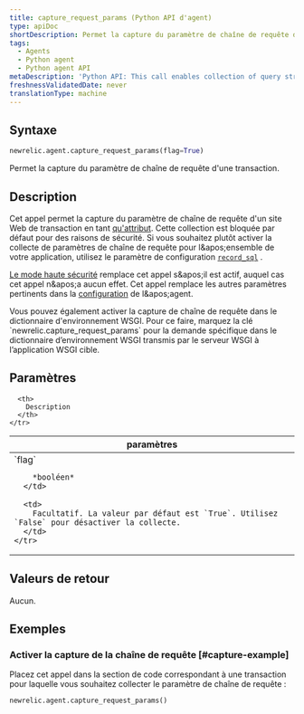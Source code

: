 ```yaml
---
title: capture_request_params (Python API d'agent)
type: apiDoc
shortDescription: Permet la capture du paramètre de chaîne de requête d'une transaction.
tags:
  - Agents
  - Python agent
  - Python agent API
metaDescription: 'Python API: This call enables collection of query string parameters.'
freshnessValidatedDate: never
translationType: machine
---
```


## Syntaxe

```py
newrelic.agent.capture_request_params(flag=True)
```

Permet la capture du paramètre de chaîne de requête d&apos;une transaction.

## Description

Cet appel permet la capture du paramètre de chaîne de requête d&apos;un site Web de transaction en tant [qu&apos;attribut](/docs/accounts-partnerships/education/getting-started-new-relic/glossary#attribute). Cette collection est bloquée par défaut pour des raisons de sécurité. Si vous souhaitez plutôt activer la collecte de paramètres de chaîne de requête pour l&amp;apos;ensemble de votre application, utilisez le paramètre de configuration [`record_sql`](/docs/agents/python-agent/installation-configuration/python-agent-configuration#txn-tracer-sql) .

[Le mode haute sécurité](/docs/accounts-partnerships/accounts/security/high-security) remplace cet appel s&amp;apos;il est actif, auquel cas cet appel n&amp;apos;a aucun effet. Cet appel remplace les autres paramètres pertinents dans la [configuration](/docs/agents/python-agent/installation-configuration/python-agent-configuration) de l&amp;apos;agent.

<Callout variant="tip">
  Vous pouvez également activer la capture de chaîne de requête dans le dictionnaire d&apos;environnement WSGI. Pour ce faire, marquez la clé `newrelic.capture_request_params` pour la demande spécifique dans le dictionnaire d’environnement WSGI transmis par le serveur WSGI à l’application WSGI cible.
</Callout>

## Paramètres

<table>
  <thead>
    <tr>
      <th width="25%">
        paramètres
      </th>

      <th>
        Description
      </th>
    </tr>
  </thead>

  <tbody>
    <tr>
      <td>
        `flag`

        *booléen*
      </td>

      <td>
        Facultatif. La valeur par défaut est `True`. Utilisez `False` pour désactiver la collecte.
      </td>
    </tr>
  </tbody>
</table>

## Valeurs de retour

Aucun.

## Exemples

### Activer la capture de la chaîne de requête [#capture-example]

Placez cet appel dans la section de code correspondant à une transaction pour laquelle vous souhaitez collecter le paramètre de chaîne de requête :

```py
newrelic.agent.capture_request_params()
```
